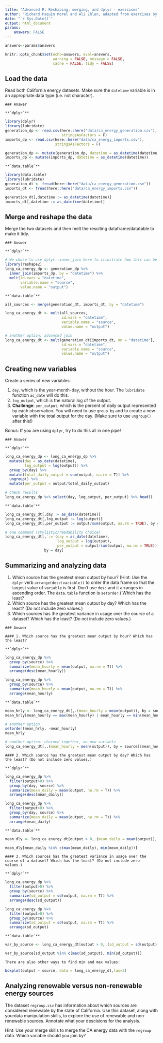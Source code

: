 ```yaml
---
title: "Advanced R: Reshaping, merging, and dplyr - exercises"
author: "Richard Paquin Morel and Ali Ehlen, adapted from exercises by Christina Maimone"
date: "`r Sys.Date()`"
output: html_document
params:
    answers: FALSE
---
```



```r
answers<-params$answers
```

```r
knitr::opts_chunk$set(echo=answers, eval=answers,
                      warning = FALSE, message = FALSE,
                      cache = FALSE, tidy = FALSE)
```

## Load the data

Read both California energy datasets. Make sure the `datetime` variable is in an appropriate data type (i.e. not character). 

```asis
### Answer 
```

```asis
**`dplyr`**
```

```r
library(dplyr)
library(lubridate)
generation_dp <- read.csv(here::here("data/ca_energy_generation.csv"), 
                          stringsAsFactors = F)
imports_dp <- read.csv(here::here("data/ca_energy_imports.csv"), 
                       stringsAsFactors = F)

generation_dp <- mutate(generation_dp, datetime = as_datetime(datetime))
imports_dp <- mutate(imports_dp, datetime = as_datetime(datetime))

```

```asis
**`data.table`**
```

```r
library(data.table)
library(lubridate)
generation_dt <- fread(here::here("data/ca_energy_generation.csv"))
imports_dt <- fread(here::here("data/ca_energy_imports.csv"))

generation_dt[,datetime := as_datetime(datetime)]
imports_dt[,datetime := as_datetime(datetime)]
```


## Merge and reshape the data

Merge the two datasets and then melt the resulting dataframe/datatable to make it tidy.

```asis
### Answer
```

```asis
**`dplyr`**
```

```r
# We chose to use dplyr::inner_join here to illustrate how this can be done in a single piped operation, but you can also use base::merge
library(reshape2)
long_ca_energy_dp <- generation_dp %>%
  inner_join(imports_dp, by = "datetime") %>% 
  melt(id.vars = "datetime",
       variable.name = "source",
       value.name = "output")
```

```asis
**`data.table`**
```

```r

all_sources <- merge(generation_dt, imports_dt, by = "datetime")

long_ca_energy_dt <- melt(all_sources, 
                          id.vars = "datetime",
                          variable.name = "source",
                          value.name = "output")

# another option: advanced join
long_ca_energy_dt <- melt(generation_dt[imports_dt, on = "datetime"], 
                          id.vars = "datetime",
                          variable.name = "source",
                          value.name = "output")

```

## Creating new variables

Create a series of new variables: 

1. `day`, which is the year-month-day, without the hour. The `lubridate` function `as_date` will do this.
2. `log_output`, which is the natural log of the output.
3. **Challenge**: `per_output`, which is the percent of daily output represented by each observation. You will need to use `group_by` and to create a new variable with the total output for the day. (Make sure to use `ungroup()` after this!)

Bonus: If you are using `dplyr`, try to do this all in one pipe!

```asis
### Answer
```

```asis
**`dplyr`**
```

```r
long_ca_energy_dp <- long_ca_energy_dp %>%
  mutate(day = as_date(datetime),
         log_output = log(output)) %>%
  group_by(day) %>%
  mutate(total_daily_output = sum(output, na.rm = T)) %>% 
  ungroup() %>% 
  mutate(per_output = output/total_daily_output)

# Check results
long_ca_energy_dp %>% select(day, log_output, per_output) %>% head()
```

```asis
**`data.table`**
```

```r
long_ca_energy_dt[,day := as_date(datetime)]
long_ca_energy_dt[,log_output := log(output)]
long_ca_energy_dt[,per_output := output/sum(output, na.rm = TRUE), by = day]

# one command (stylistic/readability choice)
long_ca_energy_dt[,`:=`(day = as_date(datetime),
                        log_output = log(output), 
                        per_output = output/sum(output, na.rm = TRUE)), 
                  by = day]

```

## Summarizing and analyzing data

1. Which source has the greatest mean output by hour? (Hint: Use the `dplyr` verb `arrange(desc(variable))` to order the data frame so that the largest value of `variable` is first. Don't use `desc` and it arranges in ascending order. The `data.table` function is `setorder`.) Which has the least?
2. Which source has the greatest mean output by day? Which has the least? (Do not include zero values.)
3. Which sources has the greatest variance in usage over the course of a dataset? Which has the least? (Do not include zero values.)

```asis
### Answer
```

```asis
#### 1. Which source has the greatest mean output by hour? Which has the least?
```

```asis
**`dplyr`**
```

```r
long_ca_energy_dp %>%
  group_by(source) %>%
  summarize(mean_hourly = mean(output, na.rm = T)) %>%
  arrange(desc(mean_hourly))

long_ca_energy_dp %>%
  group_by(source) %>%
  summarize(mean_hourly = mean(output, na.rm = T)) %>%
  arrange(mean_hourly)
```

```asis
**`data.table`**
```

```r
mean_hrly <- long_ca_energy_dt[,.(mean_hourly = mean(output)), by = source]
mean_hrly[mean_hourly == max(mean_hourly) | mean_hourly == min(mean_hourly)]

# another option
setorder(mean_hrly, -mean_hourly)
mean_hrly

# another option: chained together, no new variable
long_ca_energy_dt[,.(mean_hourly = mean(output)), by = source][mean_hourly %in% c(max(mean_hourly), min(mean_hourly))]

```

```asis
#### 2. Which source has the greatest mean output by day? Which has the least? (Do not include zero values.)
```

```asis
**`dplyr`**
```

```r
long_ca_energy_dp %>%
  filter(output>0) %>% 
  group_by(day, source) %>%
  summarize(mean_daily = mean(output, na.rm = T)) %>%
  arrange(desc(mean_daily))

long_ca_energy_dp %>%
  filter(output>0) %>% 
  group_by(day, source) %>%
  summarize(mean_daily = mean(output, na.rm = T)) %>%
  arrange(mean_daily)
```

```asis
**`data.table`**
```

```r

mean_dly <- long_ca_energy_dt[output > 0,.(mean_daily = mean(output)), by = .(source, day)]

mean_dly[mean_daily %in% c(max(mean_daily), min(mean_daily))]

```

```asis
#### 3. Which sources has the greatest variance in usage over the course of a dataset? Which has the least? (Do not include zero values.)
```

```asis
**`dplyr`**
```

```r
long_ca_energy_dp %>%
  filter(output>0) %>%
  group_by(source) %>%
  summarize(sd_output = sd(output, na.rm = T)) %>%
  arrange(desc(sd_output))

long_ca_energy_dp %>%
  filter(output>0) %>% 
  group_by(source) %>%
  summarize(sd_output = sd(output, na.rm = T)) %>%
  arrange(sd_output)
```

```asis
**`data.table`**
```

```r
var_by_source <- long_ca_energy_dt[output > 0,.(sd_output = sd(output)), by = source]

var_by_source[sd_output %in% c(max(sd_output), min(sd_output))]

```

```asis
There are also other ways to find min and max values:
```

```r

boxplot(output ~ source, data = long_ca_energy_dt,las=2)

```


## Analyzing renewable versus non-renewable energy sources

The dataset `regroup.csv` has information about which sources are considered renewable by the state of California. Use this dataset, along with yourdata manipulation skills, to explore the use of renewable and non-renewable sources. Annotate what your descisions for the analysis.

Hint: Use your merge skills to merge the CA energy data with the `regroup` data. Which variable should you join by?